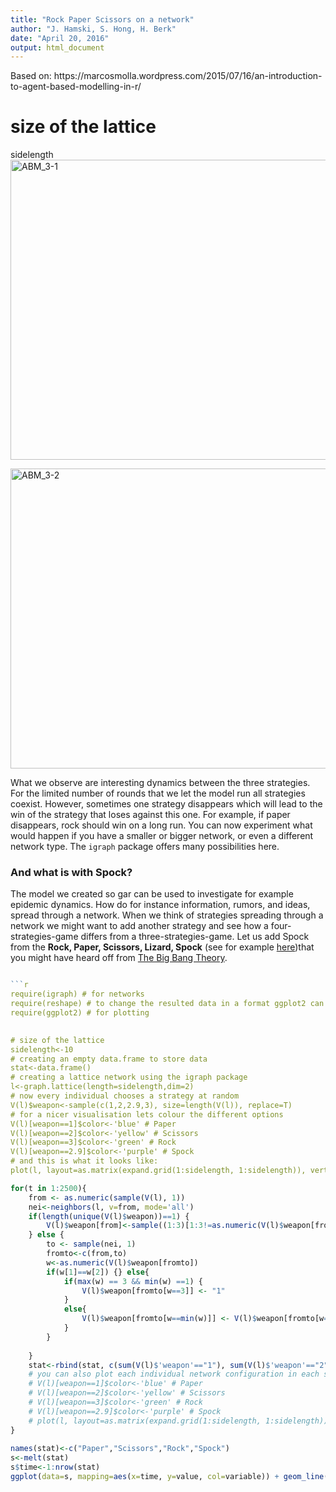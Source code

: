 ```yaml
---
title: "Rock Paper Scissors on a network"
author: "J. Hamski, S. Hong, H. Berk"
date: "April 20, 2016"
output: html_document
---
```



Based on: 
https://marcosmolla.wordpress.com/2015/07/16/an-introduction-to-agent-based-modelling-in-r/

# size of the lattice
sidelength<img class="alignnone wp-image-594 size-full" src="https://marcosmolla.files.wordpress.com/2015/07/abm_3-1.png" alt="ABM_3-1" width="672" height="480" />
 
<a href="https://marcosmolla.files.wordpress.com/2015/07/abm_3-2.png"><img class="alignnone wp-image-595 size-full" src="https://marcosmolla.files.wordpress.com/2015/07/abm_3-2.png" alt="ABM_3-2" width="672" height="480" /></a>

What we observe are interesting dynamics between the three strategies. For the limited number of rounds that we let the model run all strategies coexist. However, sometimes one strategy disappears which will lead to the win of the strategy that loses against this one. For example, if paper disappears, rock should win on a long run. You can now experiment what would happen if you have a smaller or bigger network, or even a different network type. The ```igraph``` package offers many possibilities here.
 
### And what is with Spock?
The model we created so gar can be used to investigate for example epidemic dynamics. How do for instance information, rumors, and ideas, spread through a network. When we think of strategies spreading through a network we might want to add another strategy and see how a four-strategies-game differs from a three-strategies-game. Let us add Spock from the __Rock, Paper, Scissors, Lizard, Spock__ (see for example [here](http://www.samkass.com/theories/RPSSL.html))that you might have heard off from [The Big Bang Theory](https://www.google.it/url?sa=i&rct=j&q=&esrc=s&source=images&cd=&ved=0CAMQjxxqFQoTCKy_hIfd4cYCFcjtFAodxhAAvA&url=http%3A%2F%2Fwww.fanpop.com%2Fclubs%2Fthe-big-bang-theory%2Fimages%2F15090520%2Ftitle%2Frock-paper-scissors-lizard-spock-fanart&ei=7rmoVenrNM2f7gaU0I6QBQ&bvm=bv.98197061,d.ZGU&psig=AFQjCNHLCUOTpBDCfNDHRBHWLmg-4Wlipg&ust=1437207412361054&cad=rja).
 
 
```r

```r
require(igraph) # for networks
require(reshape) # to change the resulted data in a format ggplot2 can use
require(ggplot2) # for plotting

 
# size of the lattice
sidelength<-10
# creating an empty data.frame to store data
stat<-data.frame()
# creating a lattice network using the igraph package
l<-graph.lattice(length=sidelength,dim=2)
# now every individual chooses a strategy at random
V(l)$weapon<-sample(c(1,2,2.9,3), size=length(V(l)), replace=T)
# for a nicer visualisation lets colour the different options
V(l)[weapon==1]$color<-'blue' # Paper
V(l)[weapon==2]$color<-'yellow' # Scissors
V(l)[weapon==3]$color<-'green' # Rock
V(l)[weapon==2.9]$color<-'purple' # Spock
# and this is what it looks like:
plot(l, layout=as.matrix(expand.grid(1:sidelength, 1:sidelength)), vertex.label=NA)
```

```r
for(t in 1:2500){
    from <- as.numeric(sample(V(l), 1))
    nei<-neighbors(l, v=from, mode='all')
    if(length(unique(V(l)$weapon))==1) {
        V(l)$weapon[from]<-sample((1:3)[1:3!=as.numeric(V(l)$weapon[from])], 1)
    } else {
        to <- sample(nei, 1)
        fromto<-c(from,to)
        w<-as.numeric(V(l)$weapon[fromto])
        if(w[1]==w[2]) {} else{
            if(max(w) == 3 && min(w) ==1) {
                V(l)$weapon[fromto[w==3]] <- "1"
            }
            else{
                V(l)$weapon[fromto[w==min(w)]] <- V(l)$weapon[fromto[w==max(w)]]
            }
        }
 
    }
    stat<-rbind(stat, c(sum(V(l)$'weapon'=="1"), sum(V(l)$'weapon'=="2"), sum(V(l)$'weapon'=="2.9"), sum(V(l)$'weapon'=="3")))
    # you can also plot each individual network configuration in each step of the simulation
    # V(l)[weapon==1]$color<-'blue' # Paper
    # V(l)[weapon==2]$color<-'yellow' # Scissors
    # V(l)[weapon==3]$color<-'green' # Rock
    # V(l)[weapon==2.9]$color<-'purple' # Spock
    # plot(l, layout=as.matrix(expand.grid(1:sidelength, 1:sidelength)), vertex.label=NA)
}
 
names(stat)<-c("Paper","Scissors","Rock","Spock")
s<-melt(stat)
s$time<-1:nrow(stat)
ggplot(data=s, mapping=aes(x=time, y=value, col=variable)) + geom_line() + theme_bw()
```

